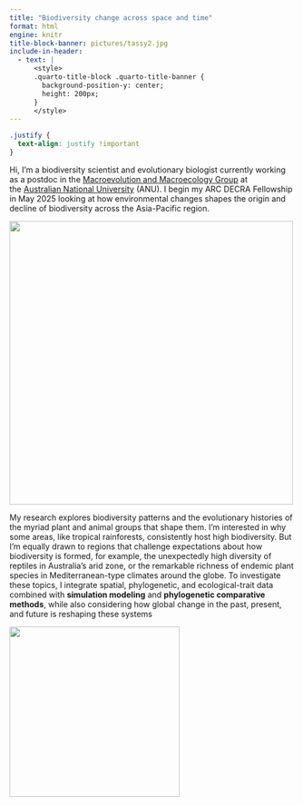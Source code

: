 ```yaml
---
title: "Biodiversity change across space and time"
format: html
engine: knitr
title-block-banner: pictures/tassy2.jpg
include-in-header:
  - text: |
      <style>
      .quarto-title-block .quarto-title-banner {
        background-position-y: center;
        height: 200px;
      }
      </style>
---
```


```css
.justify {
  text-align: justify !important
}
```

::: justify
Hi, I'm a biodiversity scientist and evolutionary biologist currently working as a postdoc in the [Macroevolution and Macroecology Group](http://www.macroevoeco.com/) at the [Australian National University](https://biology.anu.edu.au/research/divisions/ecology-and-evolution) (ANU). I begin my ARC DECRA Fellowship in May 2025 looking at how environmental changes shapes the origin and decline of biodiversity across the Asia-Pacific region.

![](pictures/me2.jpg){width="500" fig-align="center"}

My research explores biodiversity patterns and the evolutionary histories of the myriad plant and animal groups that shape them. I'm interested in why some areas, like tropical rainforests, consistently host high biodiversity. But I'm equally drawn to regions that challenge expectations about how biodiversity is formed, for example, the unexpectedly high diversity of reptiles in Australia's arid zone, or the remarkable richness of endemic plant species in Mediterranean-type climates around the globe. To investigate these topics, I integrate spatial, phylogenetic, and ecological-trait data combined with **simulation modeling** and **phylogenetic comparative methods**, while also considering how global change in the past, present, and future is reshaping these systems

![](pictures/Banksia.jpg){width="300" fig-align="center"}
:::
